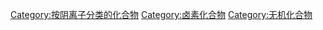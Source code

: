 {{catmore}}
{{Commonscat|Halides}}

[[Category:按阴离子分类的化合物|Category:按阴离子分类的化合物]]
[[Category:卤素化合物|Category:卤素化合物]]
[[Category:无机化合物|Category:无机化合物]]